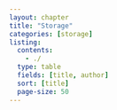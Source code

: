 ```yaml
---
layout: chapter
title: "Storage"
categories: [storage]
listing:
  contents: 
    - ./
  type: table
  fields: [title, author]
  sort: [title]
  page-size: 50
--- 
```

